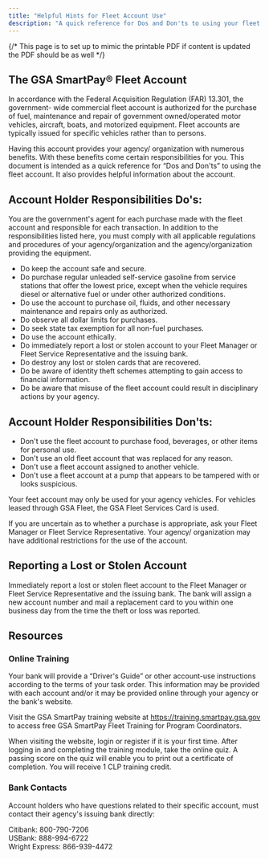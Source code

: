 ```yaml
---
title: "Helpful Hints for Fleet Account Use"
description: "A quick reference for Dos and Don'ts to using your fleet account"
---
```

{/* This page is to set up to mimic the printable PDF if content is updated the PDF should be as well  */}

<LinkButton link="files/fleet-account-helpful-hints.pdf" text="Printable Version [PDF, 10 pages]" />


## The GSA SmartPay® Fleet Account

In accordance with the Federal Acquisition Regulation (FAR) 13.301, the government- wide commercial fleet account is authorized for the purchase of fuel, maintenance and repair of government owned/operated motor vehicles, aircraft, boats, and motorized equipment. Fleet accounts are typically issued for specific vehicles rather than to persons.

Having this account provides your agency/ organization with numerous benefits. With these benefits come certain responsibilities for you. This document is intended as a quick reference for “Dos and Don'ts” to using the fleet account. It also provides helpful information about the account.

## Account Holder Responsibilities Do's:

 You are the government's agent for each purchase made with the fleet account and responsible for each transaction. In addition to the responsibilities listed here, you must comply with all applicable regulations and procedures of your agency/organization and the agency/organization providing the equipment.
 
 - Do keep the account safe and secure. 
 - Do purchase regular unleaded self-service gasoline from service stations that offer the lowest price, except when the vehicle requires diesel or alternative fuel or under other authorized conditions.  
 - Do use the account to purchase oil, fluids, and other necessary maintenance and repairs only as authorized.  
 - Do observe all dollar limits for purchases.  
 - Do seek state tax exemption for all non-fuel purchases.  
 - Do use the account ethically.  
 - Do immediately report a lost or stolen account to your Fleet Manager or Fleet Service Representative and the issuing bank.  
 - Do destroy any lost or stolen cards that are recovered.  
 - Do be aware of identity theft schemes attempting to gain access to financial information.  
 - Do be aware that misuse of the fleet account could result in disciplinary actions by your agency. 
 
 ## Account Holder Responsibilities Don'ts:  

 - Don't use the fleet account to purchase food, beverages, or other items for personal use.  
 - Don't use an old fleet account that was replaced for any reason.  
 - Don't use a fleet account assigned to another vehicle.  
 - Don't use a fleet account at a pump that appears to be tampered with or looks suspicious. 
 
 Your feet account may only be used for your agency vehicles. For vehicles leased through GSA Fleet, the GSA Fleet Services Card is used. 
 
 If you are uncertain as to whether a purchase is appropriate, ask your Fleet Manager or Fleet Service Representative. Your agency/ organization may have additional restrictions for the use of the account. 
 
 ## Reporting a Lost or Stolen Account
 
 Immediately report a lost or stolen fleet account to the Fleet Manager or Fleet Service Representative and the issuing bank. The bank will assign a new account number and mail a replacement card to you within one business day from the time the theft or loss was reported. 
 
 ## Resources 
 ### Online Training 
 Your bank will provide a “Driver's Guide” or other account-use instructions according to the terms of your task order. This information may be provided with each account and/or it may be provided online through your agency or the bank's website. 
 
 Visit the GSA SmartPay training website at https://training.smartpay.gsa.gov to access free GSA SmartPay Fleet Training for Program Coordinators.
 
 When visiting the website, login or register if it is your first time. After logging in and completing the training module, take the online quiz. A passing score on the quiz will enable you to print out a certificate of completion. You will receive 1 CLP training credit. 
 
 ### Bank Contacts 
 Account holders who have questions related to their specific account, must contact their agency's issuing bank directly: 
 
 Citibank: 800-790-7206 <br/>
 USBank: 888-994-6722 <br/>
 Wright Express: 866-939-4472